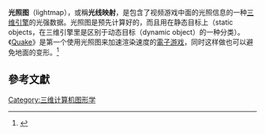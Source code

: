 {{Expand|time=2010-12-11}}
'''光照图'''（lightmap），或稱'''光线映射'''，是包含了视频游戏中面的光照信息的一种[[三维引擎|三维引擎]]的光强数据。光照图是预先计算好的，而且用在静态目标上（static objects，在三维引擎里是区别于动态目标（dynamic object）的一种分类）。《[[Quake|Quake]]》是第一个使用光照图来加速渲染速度的[[電子游戏|電子游戏]]，同时这样做也可以避免地面的变形。<ref>{{Cite web |url=http://17de.com/library/d3d_6im/d3dim6_20.htm#6.4%20%E7%BA%B9%E7%90%86%E7%9A%84%E5%85%89%E7%BA%BF%E6%98%A0%E5%B0%84 |title=《6.纹理融合》 |accessdate=2009-09-11 |archive-date=2010-03-09 |archive-url=https://web.archive.org/web/20100309151731/http://17de.com/library/d3d_6im/d3dim6_20.htm#6.4%20%E7%BA%B9%E7%90%86%E7%9A%84%E5%85%89%E7%BA%BF%E6%98%A0%E5%B0%84 |dead-url=no }}</ref>

==參考文獻==
<div class="references-small">
<references></references>
</div>

[[Category:三维计算机图形学|Category:三维计算机图形学]]